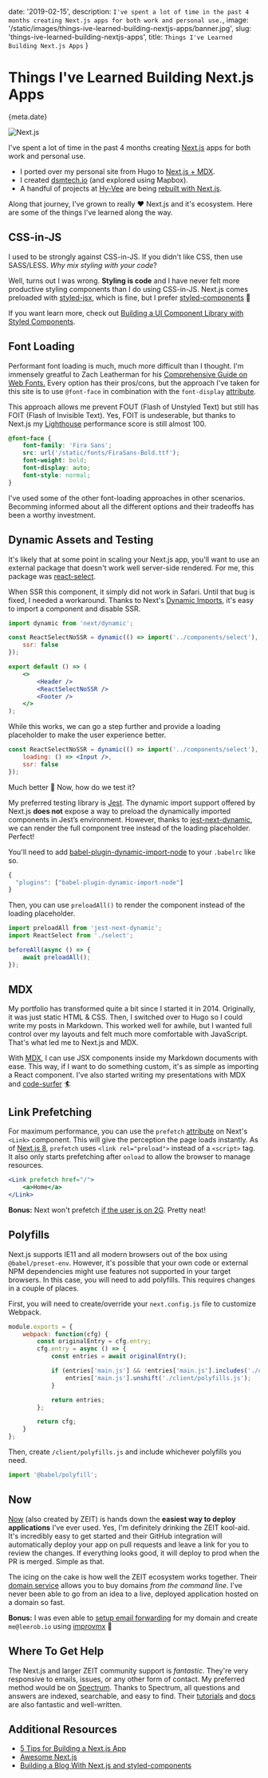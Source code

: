 
date: '2019-02-15',
description: `I've spent a lot of time in the past 4 months creating Next.js apps for both work and personal use.`,
image: '/static/images/things-ive-learned-building-nextjs-apps/banner.jpg',
slug: 'things-ive-learned-building-nextjs-apps',
title: `Things I've Learned Building Next.js Apps`
}


# Things I've Learned Building Next.js Apps

<Date>{meta.date}</Date>

![Next.js](/static/images/things-ive-learned-building-nextjs-apps/nextjs.png)

I've spent a lot of time in the past 4 months creating [Next.js](https://nextjs.org/) apps for both work and personal use.

-   I ported over my personal site from <Link slug="blog/migrating-to-hugo" title="Migrating to Hugo" >Hugo</Link> to [Next.js + MDX](https://github.com/leerob/leerob.io).
-   I created [dsmtech.io](https://dsmtech.io/) (and explored using <Link slug="blog/using-mapbox-with-next-js" title="Using Mapbox with Next.js (Instead of Google Maps)" >Mapbox</Link>).
-   A handful of projects at [Hy-Vee](https://innovate.hy-vee.com/) are being [rebuilt with Next.js](https://stackshare.io/hy-vee/hy-vee-aisles-online).

Along that journey, I've grown to really ❤ Next.js and it's ecosystem. Here are some of the things I've learned along the way.

## CSS-in-JS

I used to be strongly against CSS-in-JS. If you didn't like CSS, then use SASS/LESS. _Why mix styling with your code_?

Well, turns out I was wrong. **Styling is code** and I have never felt more productive styling components than I do using CSS-in-JS.
Next.js comes preloaded with [styled-jsx](https://github.com/zeit/styled-jsx), which is fine, but I prefer [styled-components](https://www.styled-components.com/) 💅

If you want learn more, check out [Building a UI Component Library with Styled Components](https://medium.com/hy-vee-engineering/building-a-ui-component-library-with-styled-components-8f033aaa3d52).

## Font Loading

Performant font loading is much, much more difficult than I thought. I'm immensely greatful to Zach Leatherman for his
[Comprehensive Guide on Web Fonts.](https://www.zachleat.com/web/comprehensive-webfonts) Every option has their pros/cons, but the approach I've taken for this site
is to use `@font-face` in combination with the `font-display` [attribute](https://developer.mozilla.org/en-US/docs/Web/CSS/@font-face/font-display).

This approach allows me prevent FOUT (Flash of Unstyled Text) but still has FOIT (Flash of Invisible Text). Yes, FOIT is undeserable, but thanks to Next.js my [Lighthouse](https://developers.google.com/web/tools/lighthouse/)
performance score is still almost 100.

```css
@font-face {
    font-family: 'Fira Sans';
    src: url('/static/fonts/FiraSans-Bold.ttf');
    font-weight: bold;
    font-display: auto;
    font-style: normal;
}
```

I've used some of the other font-loading approaches in other scenarios. Becomming informed about all the different options and their tradeoffs has been a worthy investment.

## Dynamic Assets and Testing

It's likely that at some point in scaling your Next.js app, you'll want to use an external package
that doesn't work well server-side rendered. For me, this package was [react-select](https://react-select.com).

When SSR this component, it simply did not work in Safari. Until that bug is fixed, I needed a workaround. Thanks
to Next's [Dynamic Imports](https://nextjs.org/docs/#dynamic-import), it's easy to import a component and disable SSR.

```jsx
import dynamic from 'next/dynamic';

const ReactSelectNoSSR = dynamic(() => import('../components/select'), {
    ssr: false
});

export default () => (
    <>
        <Header />
        <ReactSelectNoSSR />
        <Footer />
    </>
);
```

While this works, we can go a step further and provide a <Link slug="blog/loading-placeholder-with-sass" title="Creating a Loading Placeholder with Sass" >loading placeholder</Link> to make the user experience better.

```jsx
const ReactSelectNoSSR = dynamic(() => import('../components/select'), {
    loading: () => <Input />,
    ssr: false
});
```

Much better 🎉 Now, how do we test it?

My preferred testing library is [Jest](https://jestjs.io/). The dynamic import support offered by Next.js **does not** expose a way to preload the dynamically imported components in Jest’s environment.
However, thanks to [jest-next-dynamic](https://github.com/FormidableLabs/jest-next-dynamic), we can render the full component tree instead of the loading placeholder. Perfect!

You'll need to add [babel-plugin-dynamic-import-node](https://www.npmjs.com/package/babel-plugin-dynamic-import-node) to your `.babelrc` like so.

```js
{
  "plugins": ["babel-plugin-dynamic-import-node"]
}
```

Then, you can use `preloadAll()` to render the component instead of the loading placeholder.

```jsx
import preloadAll from 'jest-next-dynamic';
import ReactSelect from './select';

beforeAll(async () => {
    await preloadAll();
});
```

## MDX

My <Link slug="blog/beginners-guide-to-the-programming-portfolio" title="Beginner’s Guide to the Programming Portfolio" >portfolio</Link> has transformed quite a bit since I started it in 2014. Originally, it was
just static HTML & CSS. Then, I <Link slug="blog/migrating-to-hugo" title="Migrating to Hugo" >switched over to Hugo</Link> so I could write my posts in Markdown.
This worked well for awhile, but I wanted full control over my layouts and felt much more comfortable with JavaScript.
That's what led me to Next.js and MDX.

With [MDX](https://github.com/mdx-js/mdx), I can use JSX components inside my Markdown documents with ease. This way, if I want to do
something custom, it's as simple as importing a React component. I've also started writing my presentations with MDX and [code-surfer](https://github.com/pomber/code-surfer) 🏄

## Link Prefetching

For maximum performance, you can use the `prefetch` [attribute](https://nextjs.org/docs#prefetching-pages) on Next's `<Link>` component. This will give the perception
the page loads instantly. As of [Next.js 8](https://nextjs.org/blog/next-8/), `prefetch` uses `<link rel="preload">` instead of a `<script>` tag. It also only starts prefetching after `onload` to allow the browser to manage resources.

```jsx
<Link prefetch href="/">
    <a>Home</a>
</Link>
```

**Bonus:** Next won't prefetch [if the user is on 2G](https://github.com/zeit/next.js/blob/fc19b233ebcb6074a55ef4a00771ef7b0a3bcc33/packages/next/client/page-loader.js#L137-L143). Pretty neat!

## Polyfills

Next.js supports IE11 and all modern browsers out of the box using `@babel/preset-env`.
However, it's possible that your own code or external NPM dependencies might use features not supported in your target browsers. In this case,
you will need to add polyfills. This requires changes in a couple of places.

First, you will need to create/override your `next.config.js` file to customize Webpack.

```js
module.exports = {
    webpack: function(cfg) {
        const originalEntry = cfg.entry;
        cfg.entry = async () => {
            const entries = await originalEntry();

            if (entries['main.js'] && !entries['main.js'].includes('./client/polyfills.js')) {
                entries['main.js'].unshift('./client/polyfills.js');
            }

            return entries;
        };

        return cfg;
    }
};
```

Then, create `/client/polyfills.js` and include whichever polyfills you need.

```js
import '@babel/polyfill';
```

## Now

[Now](https://zeit.co/now) (also created by ZEIT) is hands down the **easiest way to deploy applications** I've ever used. Yes, I'm definitely drinking
the ZEIT kool-aid. It's incredibly easy to get started and their GitHub integration will automatically deploy your app on pull requests and leave a link
for you to review the changes. If everything looks good, it will deploy to prod when the PR is merged. Simple as that.

The icing on the cake is how well the ZEIT ecosystem works together. Their [domain service](https://zeit.co/domains) allows you
to buy domains _from the command line_. I've never been able to go from an idea to a live, deployed application
hosted on a domain so fast.

**Bonus:** I was even able to [setup email forwarding](https://spectrum.chat/zeit/now/redirection-email-domain~b5e1b613-ae92-42f9-bc49-e8c824a8a7f2?m=MTUzNDE5OTg3MzMwMw==) for my domain and create `me@leerob.io` using [improvmx](https://improvmx.com/) 🎉

## Where To Get Help

The Next.js and larger ZEIT community support is _fantastic_. They're very responsive to emails, issues, or any other form
of contact. My preferred method would be on [Spectrum](https://spectrum.chat/next-js). Thanks to Spectrum, all
questions and answers are indexed, searchable, and easy to find. Their [tutorials](https://nextjs.org/learn/) and [docs](https://nextjs.org/docs) are also fantastic and well-written.

## Additional Resources

-   [5 Tips for Building a Next.js App](https://medium.com/zerostories/5-tips-for-building-a-next-js-app-576fd1f7c065)
-   [Awesome Next.js](https://github.com/unicodeveloper/awesome-nextjs)
-   [Building a Blog With Next.js and styled-components](https://medium.com/styled-components/building-a-blog-with-next-js-359cf1236574)
